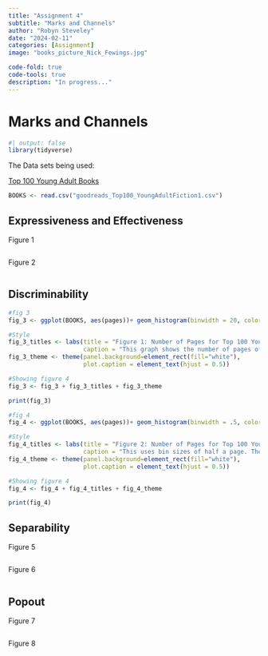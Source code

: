 ```yaml
---
title: "Assignment 4"
subtitle: "Marks and Channels"
author: "Robyn Steveley"
date: "2024-02-11"
categories: [Assignment]
image: "books_picture_Nick_Fewings.jpg"

code-fold: true
code-tools: true
description: "In progress..."
---
```


# Marks and Channels

```r
#| output: false
library(tidyverse)
```

The Data sets being used:

[Top 100 Young Adult Books](https://data.world/yansian/top-100-young-adult-fiction)

```r
BOOKS <- read.csv("goodreads_Top100_YoungAdultFiction1.csv")
```

## Expressiveness and Effectiveness

Figure 1

```r

```

Figure 2

```r

```

## Discriminability

```r
#fig 3
fig_3 <- ggplot(BOOKS, aes(pages))+ geom_histogram(binwidth = 20, color="blue", fill="blue")

#Style
fig_3_titles <- labs(title = "Figure 1: Number of Pages for Top 100 Young Adult Books", 
                     caption = "This graph shows the number of pages of the most popular young adult books to within 20 pages.")
fig_3_theme <- theme(panel.background=element_rect(fill="white"), 
                     plot.caption = element_text(hjust = 0.5))

#Showing figure 4
fig_3 <- fig_3 + fig_3_titles + fig_3_theme

print(fig_3)

```

```r
#fig 4
fig_4 <- ggplot(BOOKS, aes(pages))+ geom_histogram(binwidth = .5, color="red", fill="red")

#Style
fig_4_titles <- labs(title = "Figure 2: Number of Pages for Top 100 Young Adults Books", 
                     caption = "This uses bin sizes of half a page. The data doesn't even measure book length to half pages.")
fig_4_theme <- theme(panel.background=element_rect(fill="white"),
                     plot.caption = element_text(hjust = 0.5))

#Showing figure 4
fig_4 <- fig_4 + fig_4_titles + fig_4_theme

print(fig_4)
```

## Separability

Figure 5

```r

```

Figure 6

```r

```

## Popout

Figure 7

```r

```

Figure 8

```r

```

